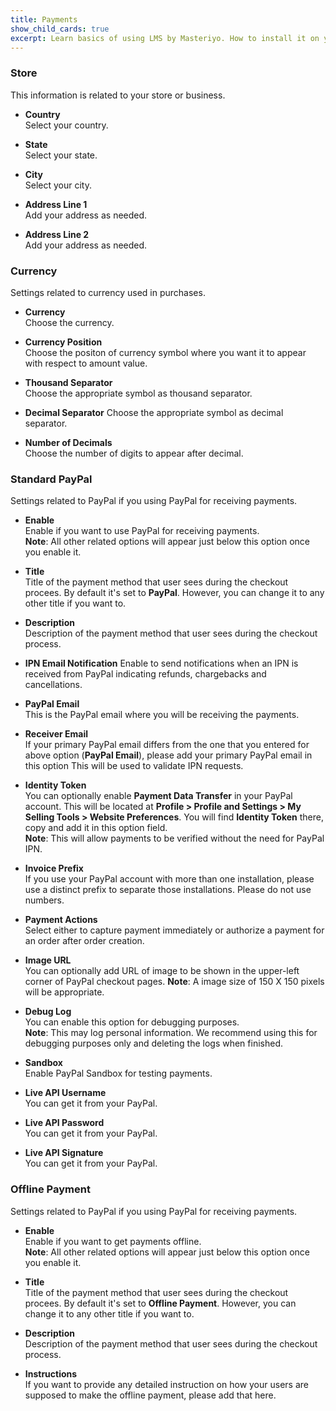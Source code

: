 ```yaml
---
title: Payments
show_child_cards: true
excerpt: Learn basics of using LMS by Masteriyo. How to install it on your WordPress setup.
---
```


### Store

This information is related to your store or business.

- **Country**  
  Select your country.

- **State**  
  Select your state.

- **City**  
  Select your city.

- **Address Line 1**  
  Add your address as needed.

- **Address Line 2**  
  Add your address as needed.

### Currency

Settings related to currency used in purchases.

- **Currency**  
  Choose the currency.

- **Currency Position**  
  Choose the positon of currency symbol where you want it to appear with respect to amount value.

- **Thousand Separator**  
  Choose the appropriate symbol as thousand separator.

- **Decimal Separator**
  Choose the appropriate symbol as decimal separator.

- **Number of Decimals**  
  Choose the number of digits to appear after decimal.

### Standard PayPal

Settings related to PayPal if you using PayPal for receiving payments.

- **Enable**  
  Enable if you want to use PayPal for receiving payments.<br />
  **Note**: All other related options will appear just below this option once you enable it.

- **Title**  
  Title of the payment method that user sees during the checkout procees. By default it's set to **PayPal**.
  However, you can change it to any other title if you want to.

- **Description**  
  Description of the payment method that user sees during the checkout process.

- **IPN Email Notification**
  Enable to send notifications when an IPN is received from PayPal indicating refunds, chargebacks and cancellations.

- **PayPal Email**  
  This is the PayPal email where you will be receiving the payments.

- **Receiver Email**  
  If your primary PayPal email differs from the one that you entered for above option (**PayPal Email**), please add your primary PayPal email in this option
  This will be used to validate IPN requests.

- **Identity Token**  
  You can optionally enable **Payment Data Transfer** in your PayPal account. This will be located at **Profile > Profile and Settings >
  My Selling Tools > Website Preferences**. You will find **Identity Token** there, copy and add it in this option field.<br />
  **Note**: This will allow payments to be verified without the need for PayPal IPN.

- **Invoice Prefix**  
  If you use your PayPal account with more than one installation, please use a distinct prefix to separate those installations.
  Please do not use numbers.

- **Payment Actions**  
  Select either to capture payment immediately or authorize a payment for an order after order creation.

- **Image URL**  
  You can optionally add URL of image to be shown in the upper-left corner of PayPal checkout pages.
  **Note**: A image size of 150 X 150 pixels will be appropriate.

- **Debug Log**  
  You can enable this option for debugging purposes.<br />
  **Note**: This may log personal information. We recommend using this for debugging purposes only and deleting the logs when finished.

- **Sandbox**  
  Enable PayPal Sandbox for testing payments.

- **Live API Username**  
  You can get it from your PayPal.

- **Live API Password**  
  You can get it from your PayPal.

- **Live API Signature**  
  You can get it from your PayPal.

### Offline Payment

Settings related to PayPal if you using PayPal for receiving payments.

- **Enable**  
  Enable if you want to get payments offline.<br />
  **Note**: All other related options will appear just below this option once you enable it.

- **Title**  
  Title of the payment method that user sees during the checkout procees. By default it's set to **Offline Payment**.
  However, you can change it to any other title if you want to.

- **Description**  
  Description of the payment method that user sees during the checkout process.

- **Instructions**  
  If you want to provide any detailed instruction on how your users are supposed to make the offline payment, please add that here.
